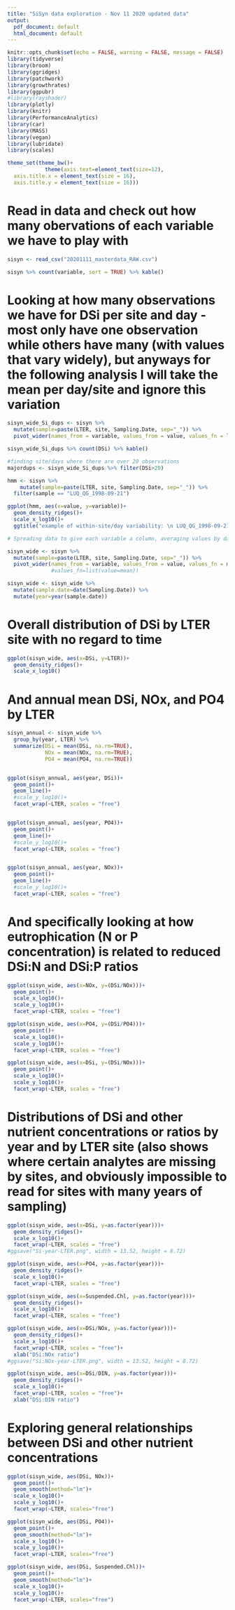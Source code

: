 ```yaml
---
title: "SiSyn data exploration - Nov 11 2020 updated data"
output:
  pdf_document: default
  html_document: default
---
```



```r
knitr::opts_chunk$set(echo = FALSE, warning = FALSE, message = FALSE)
library(tidyverse)
library(broom)
library(ggridges)
library(patchwork)
library(growthrates)
library(ggpubr)
#library(rayshader)
library(plotly)
library(knitr)
library(PerformanceAnalytics)
library(car)
library(MASS)
library(vegan)
library(lubridate)
library(scales)

theme_set(theme_bw()+
            theme(axis.text=element_text(size=12),
  axis.title.x = element_text(size = 16),
  axis.title.y = element_text(size = 16)))
```

# Read in data and check out how many obervations of each variable we have to play with

```r
sisyn <- read_csv("20201111_masterdata_RAW.csv")

sisyn %>% count(variable, sort = TRUE) %>% kable()
```

# Looking at how many observations we have for DSi per site and day - most only have one observation while others have many (with values that vary widely), but anyways for the following analysis I will take the mean per day/site and ignore this variation

```r

sisyn_wide_Si_dups <- sisyn %>% 
  mutate(sample=paste(LTER, site, Sampling.Date, sep="_")) %>%
  pivot_wider(names_from = variable, values_from = value, values_fn = length)

sisyn_wide_Si_dups %>% count(DSi) %>% kable()

#finding site/days where there are over 20 observations
majordups <- sisyn_wide_Si_dups %>% filter(DSi>20)

hmm <- sisyn %>% 
    mutate(sample=paste(LTER, site, Sampling.Date, sep="_")) %>%
  filter(sample == "LUQ_QG_1998-09-21")

ggplot(hmm, aes(x=value, y=variable))+
  geom_density_ridges()+
  scale_x_log10()+
  ggtitle("example of within-site/day variability: \n LUQ_QG_1998-09-21")

```



```r
# Spreading data to give each variable a column, averaging values by date/site

sisyn_wide <- sisyn %>% 
  mutate(sample=paste(LTER, site, Sampling.Date, sep="_")) %>%
  pivot_wider(names_from = variable, values_from = value, values_fn = mean, id_cols = c(sample, LTER, Sampling.Date, site, `Site/Stream.Name`))
              #values_fn=list(value=mean))

sisyn_wide <- sisyn_wide %>% 
  mutate(sample.date=date(Sampling.Date)) %>%  
  mutate(year=year(sample.date))

```

# Overall distribution of DSi by LTER site with no regard to time

```r
ggplot(sisyn_wide, aes(x=DSi, y=LTER))+
  geom_density_ridges()+
  scale_x_log10()
```

# And annual mean DSi, NOx, and PO4 by LTER

```r
sisyn_annual <- sisyn_wide %>% 
  group_by(year, LTER) %>% 
  summarize(DSi = mean(DSi, na.rm=TRUE),
            NOx = mean(NOx, na.rm=TRUE),
            PO4 = mean(PO4, na.rm=TRUE))


ggplot(sisyn_annual, aes(year, DSi))+
  geom_point()+
  geom_line()+
  #scale_y_log10()+
  facet_wrap(~LTER, scales = "free")


ggplot(sisyn_annual, aes(year, PO4))+
  geom_point()+
  geom_line()+
  #scale_y_log10()+
  facet_wrap(~LTER, scales = "free")


ggplot(sisyn_annual, aes(year, NOx))+
  geom_point()+
  geom_line()+
  #scale_y_log10()+
  facet_wrap(~LTER, scales = "free")
```


# And specifically looking at how eutrophication (N or P concentration) is related to reduced DSi:N and DSi:P ratios

```r
ggplot(sisyn_wide, aes(x=NOx, y=(DSi/NOx)))+
  geom_point()+
  scale_x_log10()+
  scale_y_log10()+
  facet_wrap(~LTER, scales = "free")
```


```r
ggplot(sisyn_wide, aes(x=PO4, y=(DSi/PO4)))+
  geom_point()+
  scale_x_log10()+
  scale_y_log10()+
  facet_wrap(~LTER, scales = "free")
```


```r
ggplot(sisyn_wide, aes(x=DSi, y=(DSi/NOx)))+
  geom_point()+
  scale_x_log10()+
  scale_y_log10()+
  facet_wrap(~LTER, scales = "free")


```



# Distributions of DSi and other nutrient concentrations or ratios by year and by LTER site (also shows where certain analytes are missing by sites, and obviously impossible to read for sites with many years of sampling)

```r
ggplot(sisyn_wide, aes(x=DSi, y=as.factor(year)))+
  geom_density_ridges()+
  scale_x_log10()+
  facet_wrap(~LTER, scales = "free")
#ggsave("Si-year-LTER.png", width = 13.52, height = 8.72)
```


```r
ggplot(sisyn_wide, aes(x=PO4, y=as.factor(year)))+
  geom_density_ridges()+
  scale_x_log10()+
  facet_wrap(~LTER, scales = "free")
```


```r
ggplot(sisyn_wide, aes(x=Suspended.Chl, y=as.factor(year)))+
  geom_density_ridges()+
  scale_x_log10()+
  facet_wrap(~LTER, scales = "free")
```


```r
ggplot(sisyn_wide, aes(x=DSi/NOx, y=as.factor(year)))+
  geom_density_ridges()+
  scale_x_log10()+
  facet_wrap(~LTER, scales = "free")+
  xlab("DSi:NOx ratio")
#ggsave("Si:NOx-year-LTER.png", width = 13.52, height = 8.72)
```


```r
ggplot(sisyn_wide, aes(x=DSi/DIN, y=as.factor(year)))+
  geom_density_ridges()+
  scale_x_log10()+
  facet_wrap(~LTER, scales = "free")+
  xlab("DSi:DIN ratio")

```


# Exploring general relationships between DSi and other nutrient concentrations

```r
ggplot(sisyn_wide, aes(DSi, NOx))+
  geom_point()+
  geom_smooth(method="lm")+
  scale_x_log10()+
  scale_y_log10()+
  facet_wrap(~LTER, scales="free")
```


```r
ggplot(sisyn_wide, aes(DSi, PO4))+
  geom_point()+
  geom_smooth(method="lm")+
  scale_x_log10()+
  scale_y_log10()+
  facet_wrap(~LTER, scales="free")
```


```r
ggplot(sisyn_wide, aes(DSi, Suspended.Chl))+
  geom_point()+
  geom_smooth(method="lm")+
  scale_x_log10()+
  scale_y_log10()+
  facet_wrap(~LTER, scales="free")

```


```r

```


```r
```


```r
```


```r

```

